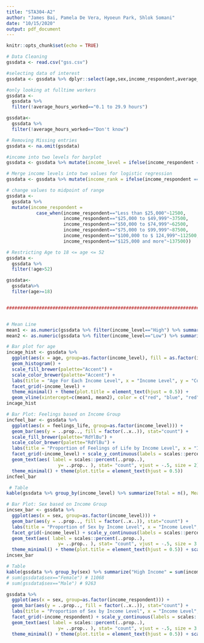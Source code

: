 ```yaml
---
title: "STA304-A2"
author: "James Bai, Pamela De Vera, Hyoeun Park, Shlok Somani"
date: "10/15/2020"
output: pdf_document
---
```


```r
knitr::opts_chunk$set(echo = TRUE)

# Data Cleaning
gssdata <- read.csv("gss.csv")

#selecting data of interest
gssdata <- gssdata %>% dplyr::select(age,sex,income_respondent,average_hours_worked,feelings_life)

#only looking at fulltime workers
gssdata <-
  gssdata %>%
  filter(!average_hours_worked=="0.1 to 29.9 hours")

gssdata<-
  gssdata %>%
  filter(!average_hours_worked=="Don't know")

# Removing Missing entries
gssdata <- na.omit(gssdata)

#income into two levels for barplot
gssdata <- gssdata %>% mutate(income_level = ifelse(income_respondent == "Less than $25,000" | income_respondent == "$25,000 to $49,999", "Low", "High"))

# Merge income levels into two values for logistic regression
gssdata <- gssdata %>% mutate(income_rank = ifelse(income_respondent == "Less than $25,000" | income_respondent == "$25,000 to $49,999", 0, 1))

# change values to midpoint of range
gssdata <-
  gssdata %>%
  mutate(income_respondent = 
           case_when(income_respondent=="Less than $25,000"~12500,
                     income_respondent=="$25,000 to $49,999"~37500,
                     income_respondent=="$50,000 to $74,999"~62500,
                     income_respondent=="$75,000 to $99,999"~87500,
                     income_respondent=="$100,000 to $ 124,999"~112500,
                     income_respondent=="$125,000 and more"~137500))

# Restricting Age to 18 <= age <= 52
gssdata <-
  gssdata %>%
  filter(!age>52)

gssdata<-
  gssdata%>%
  filter(age>=18)


######################################################################################################


# Mean Line
mean1 <- as.numeric(gssdata %>% filter(income_level=="High") %>% summarise(mean = mean(age)))
mean2 <- as.numeric(gssdata %>% filter(income_level=="Low") %>% summarise(mean = mean(age)))

# Bar plot for age
incage_hist <- gssdata %>% 
  ggplot(aes(x = age, group=as.factor(income_level), fill = as.factor(income_level))) + 
  geom_histogram() +
  scale_fill_brewer(palette="Accent") + 
  scale_color_brewer(palette="Accent") + 
  labs(title = "Age For Each Income Level", x = "Income Level", y = "Count", fill = "Income Level") +
  facet_grid(~income_level) +
  theme_minimal() + theme(plot.title = element_text(hjust = 0.5)) +
  geom_vline(xintercept=c(mean1, mean2), color = c("red", "blue", "red", "blue"), linetype="dashed")
incage_hist

# Bar Plot: Feelings based on Income Group
incfeel_bar <- gssdata %>% 
  ggplot(aes(x = feelings_life, group=as.factor(income_level))) + 
  geom_bar(aes(y = ..prop.., fill = factor(..x..)), stat="count") +
  scale_fill_brewer(palette="RdYlBu") + 
  scale_color_brewer(palette="RdYlBu") + 
  labs(title = "Proportion of Feelings of Life by Income Level", x = "Income Level", y = "Proportion", fill = "Levels of Feelings of Life", color = "Levels of Feelings of Life") +
  facet_grid(~income_level) + scale_y_continuous(labels = scales::percent) +
  geom_text(aes( label = scales::percent(..prop..),
                   y= ..prop.. ), stat= "count", vjust = -.5, size = 2) +
  theme_minimal() + theme(plot.title = element_text(hjust = 0.5))
incfeel_bar

 # Table
kable(gssdata %>% group_by(income_level) %>% summarize(Total = n(), Mean = mean(feelings_life), Median = median(feelings_life), Q1 = quantile(feelings_life, 0.25), Q3 = quantile(feelings_life, 0.75), IQR = IQR(feelings_life), Outliers = sum(feelings_life < quantile(feelings_life, 0.25) - IQR(feelings_life)*1.5 | feelings_life > quantile(feelings_life, 0.75) + IQR(feelings_life)*1.5)), caption = "Summary Statistics")

# Bar Plot: Sex based on Income Group
incsex_bar <- gssdata %>% 
  ggplot(aes(x = sex, group=as.factor(income_level))) + 
  geom_bar(aes(y = ..prop.., fill = factor(..x..)), stat="count") +
  labs(title = "Proportion of Sex by Income Level", x = "Income Level", y = "Proportion", fill = "Sex", color = "Sex") +
  facet_grid(~income_level) + scale_y_continuous(labels = scales::percent) +
  geom_text(aes( label = scales::percent(..prop..),
                   y= ..prop.. ), stat= "count", vjust = -.5, size = 3.5) +
  theme_minimal() + theme(plot.title = element_text(hjust = 0.5)) + scale_fill_manual(labels = c("Female", "Male"), values = c("red4", "blue4"))
incsex_bar

# Table
kable(gssdata %>% group_by(sex) %>% summarize("High Income" = sum(income_level == "High"), "Low Income" = sum(income_level == "Low"), "High Income Percentage" = round(sum(income_level == "High")/n(), 2), "Low Income Percentage" = round(sum(income_level == "Low")/n(), 2), "Total" = n()))
# sum(gssdata$sex=="Female") # 11068
# sum(gssdata$sex=="Male") # 9263

gssdata %>% 
  ggplot(aes(x = sex, group=as.factor(income_respondent))) + 
  geom_bar(aes(y = ..prop.., fill = factor(..x..)), stat="count") +
  labs(title = "Proportion of Sex by Income Level", x = "Income Level", y = "Proportion", fill = "Sex", color = "Sex") +
  facet_grid(~income_respondent) + scale_y_continuous(labels = scales::percent) +
  geom_text(aes( label = scales::percent(..prop..),
                   y= ..prop.. ), stat= "count", vjust = -.5, size = 3.5) +
  theme_minimal() + theme(plot.title = element_text(hjust = 0.5)) + scale_fill_manual(labels = c("Female", "Male"), values = c("red4", "blue4"))
```
